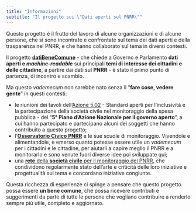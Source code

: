 ```yaml
---
title: "Informazioni"
subtitle: "Il progetto sui \"Dati aperti sul PNRR\""
---
```


Questo progetto è il frutto del lavoro di alcune organizzazioni e di alcune persone, che si sono incontrate e confrontate sul tema dei dati aperti e della trasparenza nel PNRR, e che hanno collaborato sul tema in diversi contesti.

Il progetto [**datiBeneComune**](https://www.datibenecomune.it/) - che chiede a Governo e Parlamento **dati aperti e _machine-readable_** sui principali **temi di interesse dei cittadini e delle cittadine**, a partire dai dati sul **PNRR** - è stato il primo punto di partenza, di incontro e scambio.

Ma questo _vademecum_ non sarebbe nato senza il "**fare cose, vedere gente**" in questi contesti:

- le riunioni dei tavoli dell'[Azione 5.02](https://open.gov.it/governo-aperto/piano-nazionale/5nap/azione-5/impegno-502) - Standard aperti per l’inclusività e la partecipazione della società civile nel monitoraggio della spesa pubblica - del "**5° Piano d’Azione Nazionale per il governo aperto**", a cui hanno partecipato e partecipano alcuni dei soggetti che hanno contribuito a questo progetto;
- l'[**Osservatorio Civico PNRR**](https://osservatoriocivicopnrr.it/) e le sue scuole di monitoraggio. Vivendole e alimentandole, è emerso quanto potesse essere utile un _vademecum_ per i cittadini e le cittadine, per aiutarli a capire meglio il PNRR e a monitorarlo e sono venute fuori diverse idee poi sviluppate qui;
- una [**rete** della **società civile** per il monitoraggio del PNRR](rete-pnrr.md), che condividono regolarmente stato dell'arte e criticità delle loro iniziative e progettualità sul tema e concordano iniziative congiunte.

Questa ricchezza di esperienze ci spinge a pensare che questo progetto possa essere **un bene comune**, che possa ricevere contributi e suggerimenti da parte di tutte le persone che vogliano contribuire a renderlo sempre più utile, completo e aggiornato.
